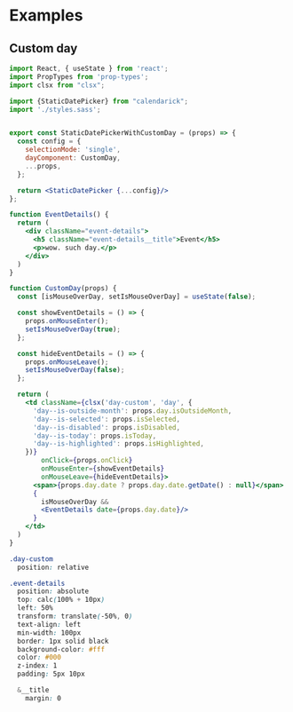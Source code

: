 
# Examples

## Custom day
<StaticDatePickerWithCustomDay/>

```jsx
import React, { useState } from 'react';
import PropTypes from 'prop-types';
import clsx from "clsx";

import {StaticDatePicker} from "calendarick";
import './styles.sass';


export const StaticDatePickerWithCustomDay = (props) => {
  const config = {
    selectionMode: 'single',
    dayComponent: CustomDay,
    ...props,
  };

  return <StaticDatePicker {...config}/>
};

function EventDetails() {
  return (
    <div className="event-details">
      <h5 className="event-details__title">Event</h5>
      <p>wow. such day.</p>
    </div>
  )
}

function CustomDay(props) {
  const [isMouseOverDay, setIsMouseOverDay] = useState(false);

  const showEventDetails = () => {
    props.onMouseEnter();
    setIsMouseOverDay(true);
  };

  const hideEventDetails = () => {
    props.onMouseLeave();
    setIsMouseOverDay(false);
  };

  return (
    <td className={clsx('day-custom', 'day', {
      'day--is-outside-month': props.day.isOutsideMonth,
      'day--is-selected': props.isSelected,
      'day--is-disabled': props.isDisabled,
      'day--is-today': props.isToday,
      'day--is-highlighted': props.isHighlighted,
    })}
        onClick={props.onClick}
        onMouseEnter={showEventDetails}
        onMouseLeave={hideEventDetails}>
      <span>{props.day.date ? props.day.date.getDate() : null}</span>
      {
        isMouseOverDay &&
        <EventDetails date={props.day.date}/>
      }
    </td>
  )
}
```

```css
.day-custom
  position: relative

.event-details
  position: absolute
  top: calc(100% + 10px)
  left: 50%
  transform: translate(-50%, 0)
  text-align: left
  min-width: 100px
  border: 1px solid black
  background-color: #fff
  color: #000
  z-index: 1
  padding: 5px 10px

  &__title
    margin: 0

```

